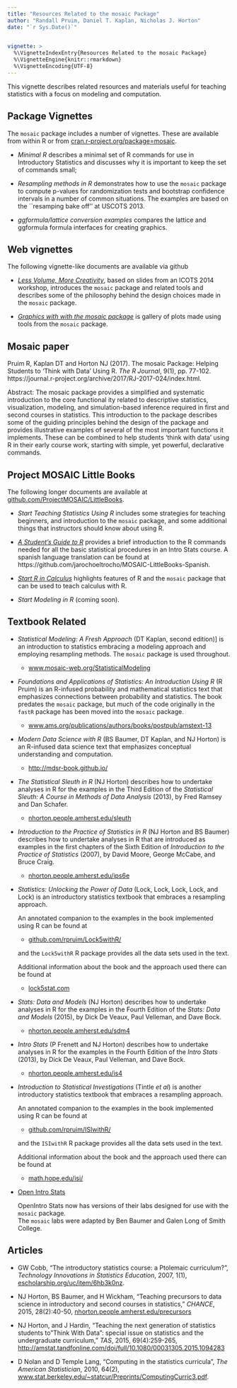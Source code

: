 ```yaml
---
title: "Resources Related to the mosaic Package"
author: "Randall Pruim, Daniel T. Kaplan, Nicholas J. Horton"
date: "`r Sys.Date()`"

  
vignette: >
  %\VignetteIndexEntry{Resources Related to the mosaic Package}
  %\VignetteEngine{knitr::rmarkdown}
  %\VignetteEncoding{UTF-8}
---
```




This vignette describes related resources and materials useful for teaching
statistics with a focus on modeling and computation.

## Package Vignettes

The `mosaic` package includes a number of vignettes. These are available 
from within R or from 
[cran.r-project.org/package=mosaic](https://cran.r-project.org/package=mosaic).

 * *Minimal R* describes a minimal set of R commands for use in 
	Introductory Statistics and discusses why it is important
		to keep the set of commands small;
		
 * *Resampling methods in R* demonstrates how to use the `mosaic`
	package to compute p-values for randomization tests and bootstrap confidence 
	intervals in a number of common situations. The examples are based on the 
	``resamping bake off'' at USCOTS 2013.

 * *ggformula/lattice conversion examples* compares the lattice and ggformula formula interfaces for creating graphics. 

## Web vignettes

The following vignette-like documents are available via github

 * [*Less Volume, More Creativity*](https://cdn.rawgit.com/ProjectMOSAIC/mosaic/27c09830/ExtraDocs/LessVolume-MoreCreativity.html), 
   based on slides from an 
	 ICOTS 2014 workshop, introduces the `mosaic` package and related tools 
   and describes some of the philosophy behind the design choices made in the 
	 `mosaic` package. 
	
 * [*Graphics with with the mosaic package*](https://cdn.rawgit.com/ProjectMOSAIC/mosaic/27c09830/ExtraDocs/GraphicsWithMosaic.html) 
 is gallery of plots made using tools from the `mosaic` package.

## Mosaic paper

Pruim R, Kaplan DT and Horton NJ (2017). The mosaic Package: Helping
Students to 'Think with Data' Using R. *The R Journal*, 9(1), pp.
77-102.  https://journal.r-project.org/archive/2017/RJ-2017-024/index.html.

Abstract: The mosaic package provides a simplified and systematic introduction to the core functional ity related to descriptive statistics, visualization, modeling, and simulation-based inference required in first and second courses in statistics. This introduction to the package describes some of the guiding principles behind the design of the package and provides illustrative examples of several of the most important functions it implements. These can be combined to help students 'think with data' using R in their early course work, starting with simple, yet powerful, declarative commands.

## Project MOSAIC Little Books

The following longer documents are available at 
[github.com/ProjectMOSAIC/LittleBooks](https://github.com/ProjectMOSAIC/LittleBooks/blob/master/README.md).

 * *Start Teaching Statistics Using R* includes 
some strategies for teaching beginners, and introduction to the `mosaic` package,
and some additional things that instructors should know about using R.

 * *[A Student's Guide to R](http://project-mosaic-books.com/?page_id=24)* provides a brief introduction to 
the R commands needed for all the basic statistical procedures in 
an Intro Stats course.  A spanish language translation can be found at https://github.com/jarochoeltrocho/MOSAIC-LittleBooks-Spanish.


 * *[Start R in Calculus](http://project-mosaic-books.com/?page_id=22)* highlights features 
of R and the `mosaic` package that can be used to teach 
calculus with R.

 * *Start Modeling in R* (coming soon).
 
## Textbook Related

 * *Statistical Modeling: A Fresh Approach* (DT Kaplan, second edition)]
is an introduction to statistics embracing a modeling approach and employing 
resampling methods. 
The `mosaic` package is used throughout.

    * [www.mosaic-web.org/StatisticalModeling](http://www.mosaic-web.org/StatisticalModeling)

 * *Foundations and Applications of Statistics: An Introduction Using R* (R Pruim) 
is an R-infused probability and mathematical statistics text that emphasizes 
connections between probability and statistics. The book predates the `mosaic` package, 
but much of the code originally in the `fastR` package has been moved into the `mosaic` package.

    * [www.ams.org/publications/authors/books/postpub/amstext-13](http://www.ams.org/publications/authors/books/postpub/amstext-13)

 * *Modern Data Science with R* (BS Baumer, DT Kaplan, and NJ Horton)
		is an R-infused data science text that emphasizes conceptual understanding and computation.

    * [http://mdsr-book.github.io/](http://mdsr-book.github.io/)

 * *The Statistical Sleuth in R* (NJ Horton)
		describes how to undertake analyses in R for the
		examples in the Third Edition of the
		*Statistical Sleuth: A Course in Methods of Data Analysis* (2013),
		by Fred Ramsey and Dan Schafer.

    * [nhorton.people.amherst.edu/sleuth](http://nhorton.people.amherst.edu/sleuth)

		
 * *Introduction to the Practice of Statistics in R* (NJ Horton and BS Baumer)
		describes how to undertake analyses in R that are introduced as examples in the first
		chapters of the Sixth Edition of *Introduction to the Practice of
		Statistics* (2007), by David Moore, George McCabe,
		and Bruce Craig. 
		
    * [nhorton.people.amherst.edu/ips6e](http://nhorton.people.amherst.edu/ips6e) 

 * *Statistics: Unlocking the Power of Data* (Lock, Lock, Lock, Lock, and Lock) 
		is an introductory statistics textbook that embraces a resampling approach. 
		
    An annotated companion to the examples in the book implemented using R can be found at 
		
    * [github.com/rpruim/Lock5withR/](https://github.com/rpruim/Lock5withR/blob/master/README.md)
    
    and the `Lock5withR` R package provides all the data sets used in the text.
		
    Additional information about the book and the approach used there can be found at
		
    * [lock5stat.com](http://lock5stat.com) 
		

 * *Stats: Data and Models* (NJ Horton)
		describes how to undertake analyses in R for the
		examples in the Fourth Edition of the
		*Stats: Data and Models* (2015),
		by Dick De Veaux, Paul Velleman, and Dave Bock.

    * [nhorton.people.amherst.edu/sdm4](http://nhorton.people.amherst.edu/sdm4)

 * *Intro Stats* (P Frenett and NJ Horton)
		describes how to undertake analyses in R for the
		examples in the Fourth Edition of the
		*Intro Stats* (2013),
		by Dick De Veaux, Paul Velleman, and Dave Bock.

    * [nhorton.people.amherst.edu/is4](http://nhorton.people.amherst.edu/is4)


 * *Introduction to Statistical Investigations* (Tintle *et al*) 
		is another introductory statistics textbook that embraces a resampling approach. 
		
    An annotated companion to the examples in the book implemented using R can be found at 
		
    * [github.com/rpruim/ISIwithR/](https://github.com/rpruim/ISIwithR/blob/master/README.md)
    
    and the `ISIwithR` R package provides all the data sets used in the text.
    
    Additional information about the book and the approach used there can be found at
		
    * [math.hope.edu/isi/](http://math.hope.edu/isi/)
		
  * [Open Intro Stats](https://www.openintro.org/stat/labs.php)
  
    OpenIntro Stats now has versions of their labs designed for 
    use with the `mosaic` package.  
    The `mosaic` labs were adapted by 
    Ben Baumer and Galen Long of Smith College.

## Articles
 * GW Cobb, "The introductory statistics course: a Ptolemaic curriculum?", 
   *Technology Innovations in Statistics Education*, 2007, 1(1), 
   [escholarship.org/uc/item/6hb3k0nz](http://escholarship.org/uc/item/6hb3k0nz).

 * NJ Horton, BS Baumer, and H Wickham, "Teaching precursors to data science in introductory and second courses in statistics," *CHANCE*, 2015, 28(2):40-50, 
 [nhorton.people.amherst.edu/precursors](http://nhorton.people.amherst.edu/precursors)

 * NJ Horton, and J Hardin, "Teaching the next generation of statistics students to "Think With Data": special issue on statistics and the undergraduate curriculum," *TAS*, 2015, 69(4):259-265, 
 [http://amstat.tandfonline.com/doi/full/10.1080/00031305.2015.1094283](http://amstat.tandfonline.com/doi/full/10.1080/00031305.2015.1094283)
 
 * D Nolan and D Temple Lang, "Computing in the statistics curricula", 
*The American Statistician*, 2010, 64(2), 
[www.stat.berkeley.edu/~statcur/Preprints/ComputingCurric3.pdf](http://www.stat.berkeley.edu/~statcur/Preprints/ComputingCurric3.pdf).


